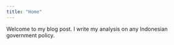 ```yaml
---
title: "Home"
---
```

Welcome to my blog post. I write my analysis on any Indonesian government policy.